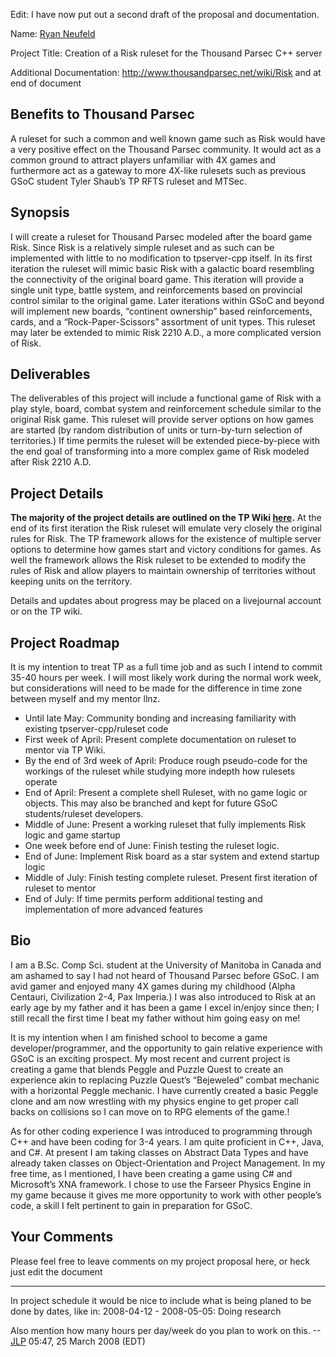 Edit: I have now put out a second draft of the proposal and documentation.

Name: [[user:Jphr|Ryan Neufeld]] 

Project Title: Creation of a Risk ruleset for the Thousand Parsec C++ server 

Additional Documentation: http://www.thousandparsec.net/wiki/Risk and at end of document

== Benefits to Thousand Parsec ==
A ruleset for such a common and well known game such as Risk would have a very positive effect on the Thousand Parsec community. It would act as a common ground to attract players unfamiliar with 4X games and furthermore act as a gateway to more 4X-like rulesets such as previous GSoC student Tyler Shaub’s TP RFTS ruleset and MTSec. 


== Synopsis ==
I will create a ruleset for Thousand Parsec modeled after the board game Risk. Since Risk is a relatively simple ruleset and as such can be implemented with little to no modification to tpserver-cpp itself. In its first iteration the ruleset will mimic basic Risk with a galactic board resembling the connectivity of the original board game. This iteration will provide a single unit type, battle system, and reinforcements based on provincial control similar to the original game. Later iterations within GSoC and beyond will implement new boards, “continent ownership” based reinforcements, cards, and a “Rock-Paper-Scissors” assortment of unit types. This ruleset may later be extended to mimic Risk 2210 A.D., a more complicated version of Risk. 


== Deliverables ==
The deliverables of this project will include  a functional game of Risk with a play style, board, combat system and reinforcement schedule similar to the original Risk game. This ruleset will provide server options on how games are started (by random distribution of units or turn-by-turn selection of territories.) If time permits the ruleset will be extended piece-by-piece with the end goal of transforming into a more complex game of Risk modeled after Risk 2210 A.D.


== Project Details ==
'''The majority of the project details are outlined on the TP Wiki [[Risk|here]].''' At the end of its first iteration the Risk ruleset will emulate very closely the original rules for Risk. The TP framework allows for the existence of multiple server options to determine how games start and victory conditions for games. As well the framework allows the Risk ruleset to be extended to modify the rules of Risk and allow players to maintain ownership of territories without keeping units on the territory.

Details and updates about progress may be placed on a livejournal account or on the TP wiki.

== Project Roadmap ==
It is my intention to treat TP as a full time job and as such I intend to commit 35-40 hours per week. I will most likely work during the normal work week, but considerations will need to be made for the difference in time zone between myself and my mentor llnz.
*Until late May: Community bonding and increasing familiarity with existing tpserver-cpp/ruleset code
*First week of April: Present complete documentation on ruleset to mentor via TP Wiki.
*By the end of 3rd week of April: Produce rough pseudo-code for the workings of the ruleset while studying more indepth how rulesets operate
*End of April: Present a complete shell Ruleset, with no game logic or objects. This may also be branched and kept for future GSoC students/ruleset developers.
*Middle of June: Present a working ruleset that fully implements Risk logic and game startup
*One week before end of June: Finish testing the ruleset logic.
*End of June: Implement Risk board as a star system and extend startup logic
*Middle of July: Finish testing complete ruleset. Present first iteration of ruleset to mentor
*End of July: If time permits perform additional testing and implementation of more advanced features



== Bio ==
I am a B.Sc. Comp Sci. student at the University of Manitoba in Canada and am ashamed to say I had not heard of Thousand Parsec before GSoC. I am avid gamer and enjoyed many 4X games during my childhood (Alpha Centauri, Civilization 2-4, Pax Imperia.) I was also introduced to Risk at an early age by my father and it has been a game I excel in/enjoy since then; I still recall the first time I beat my father without him going easy on me!

It is my intention when I am finished school to become a game developer/programmer, and the opportunity to gain relative experience with GSoC is an exciting prospect. My most recent and current project is creating a game that blends Peggle and Puzzle Quest to create an experience akin to replacing Puzzle Quest’s “Bejeweled” combat mechanic with a horizontal Peggle mechanic. I have currently created a basic Peggle clone and am now wrestling with my physics engine to get proper call backs on collisions so I can move on to RPG elements of the game.!

As for other coding experience I was introduced to programming through C++ and have been coding for 3-4 years. I am quite proficient in C++, Java, and C#. At present I am taking classes on Abstract Data Types and have already taken classes on Object-Orientation and Project Management. In my free time, as I mentioned, I have been creating a game using C# and Microsoft’s XNA framework. I chose to use the Farseer Physics Engine in my game because it gives me more opportunity to work with other people’s code, a skill I felt pertinent to gain in preparation for GSoC.


== Your Comments ==
Please feel free to leave comments on my project proposal here, or heck just edit the document

----

In project schedule it would be nice to include what is being planed to be done by dates, like in:
2008-04-12 - 2008-05-05: Doing research

Also mention how many hours per day/week do you plan to work on this.
--[[User:JLP|JLP]] 05:47, 25 March 2008 (EDT)